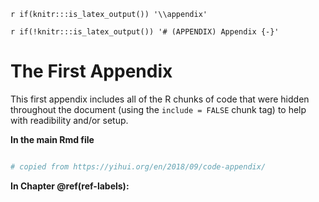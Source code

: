 `r if(knitr:::is_latex_output()) '\\appendix'`

`r if(!knitr:::is_latex_output()) '# (APPENDIX) Appendix {-}'` 

<!--
If you feel it necessary to include an appendix, it goes here.
-->


# The First Appendix

This first appendix includes all of the R chunks of code that were hidden throughout the document (using the `include = FALSE` chunk tag) to help with readibility and/or setup.

**In the main Rmd file**

```r
```

```r
# copied from https://yihui.org/en/2018/09/code-appendix/
```

**In Chapter \@ref(ref-labels):**

```r
```
